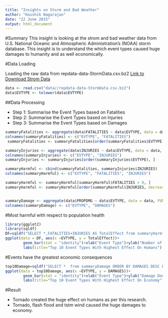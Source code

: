 ```yaml
---
title: "Insights on Storm and Bad Weather"
author: "Koushik Nagarajan"
date: "22 June 2015"
output: html_document
---
```


#Summary
  This insight is looking at the strom and bad weather data from U.S. National Oceanic and Atmospheric Administration's (NOAA) storm database. 
  This insight is to understand the which event types caused huge damages to humanity and as well economically. 

#Data Loading

Loading the raw data from repdata-data-StormData.csv.bz2
[Link to Download Strom Data](https://d396qusza40orc.cloudfront.net/repdata%2Fdata%2FStormData.csv.bz2)

```r
data <- read.csv("data//repdata-data-StormData.csv.bz2")
data$EVTYPE <- tolower(data$EVTYPE)
```


##Data Processing 

* Step 1: Summarise the Event Types based on Fatalities 
* Step 2: Summarise the Event Types based on Injuries
* Step 3: Summarise the Event Types based on Damages

```r

summaryFatalities <- aggregate(data$FATALITIES ~ data$EVTYPE, data = data, FUN = sum)
colnames(summaryFatalities) <- c("EVTYPE", "FATALITIES")
 summaryFatalities <- summaryFatalities[order(summaryFatalities$EVTYPE), ]

summaryInjuries <- aggregate(data$INJURIES ~ data$EVTYPE, data = data, FUN = sum)
colnames(summaryInjuries) <- c("EVTYPE", "INJURIES")
summaryInjuries <- summaryInjuries[order(summaryInjuries$EVTYPE), ]

summaryHarmful <- cbind(summaryFatalities, summaryInjuries$INJURIES)
colnames(summaryHarmful) <- c("EVTYPE", "FATALITIES", "INJURIES")

summaryHarmful <- summaryHarmful[summaryHarmful$FATALITIES > 0, ]
summaryHarmful <- summaryHarmful[order(summaryHarmful$INJURIES, decreasing = TRUE), ]


summaryDamage <- aggregate(data$PROPDMG ~ data$EVTYPE, data = data, FUN = sum)
colnames(summaryDamage) <- c("EVTYPE", "DAMAGES")
```

#Most harmful with respect to population health
```r
library(ggplot2)
library(sqldf)
DF=sqldf("SELECT *,FATALITIES+INJURIES AS TotalEffect from summaryHarmful ORDER BY TotalEffect DESC LIMIT 10")
ggplot(data = DF, aes(x =EVTYPE, y = TotalEffect))+
        geom_bar(stat = "identity")+xlab("Event Type")+ylab("Number of Harmful Events")+
        labs(title="Top 10 Event Types With Highest Effect On Humans")

```


#Events have the greatest economic consequences
```r
top10Damage=sqldf("SELECT *  from summaryDamage ORDER BY DAMAGES DESC LIMIT 10")
ggplot(data = top10Damage, aes(x =EVTYPE, y = DAMAGES))+
        geom_bar(stat = "identity")+xlab("Event Type")+ylab("Damage Done")+
        labs(title="Top 10 Event Types With Highest Effect On Economy")
```

#Result

* Tornado created the huge effect on humans as per this research.
* Tornado, flash flood and tstm wind caused the huge damages to economy.
